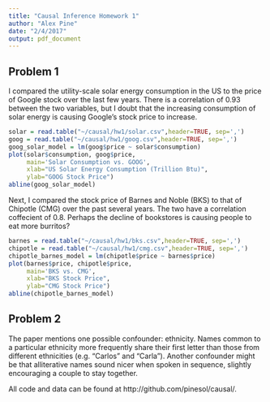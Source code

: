 ```yaml
---
title: "Causal Inference Homework 1"
author: "Alex Pine"
date: "2/4/2017"
output: pdf_document
---
```

## Problem 1
I compared the utility-scale solar energy consumption in the US to the price of Google stock over the last few years. There is a correlation of 0.93 between the two variables, but I doubt that the increasing consumption of solar energy is causing Google's stock price to increase.

```r
solar = read.table("~/causal/hw1/solar.csv",header=TRUE, sep=',')
goog = read.table("~/causal/hw1/goog.csv",header=TRUE, sep=',')
goog_solar_model = lm(goog$price ~ solar$consumption)
plot(solar$consumption, goog$price,
     main='Solar Consumption vs. GOOG', 
     xlab="US Solar Energy Consumption (Trillion Btu)", 
     ylab="GOOG Stock Price")
abline(goog_solar_model)
```

Next, I compared the stock price of Barnes and Noble (BKS) to that of Chipotle (CMG) over the past several years. The two have a correlation coffecient of 0.8. Perhaps the decline of bookstores is causing people to eat more burritos?

```r
barnes = read.table("~/causal/hw1/bks.csv",header=TRUE, sep=',')
chipotle = read.table("~/causal/hw1/cmg.csv",header=TRUE, sep=',')
chipotle_barnes_model = lm(chipotle$price ~ barnes$price)
plot(barnes$price, chipotle$price,
     main='BKS vs. CMG', 
     xlab="BKS Stock Price", 
     ylab="CMG Stock Price")
abline(chipotle_barnes_model)
```

## Problem 2

The paper mentions one possible confounder: ethnicity. Names common to a particular ethnicity more frequently share their first letter than those from different ethnicities (e.g. "Carlos" and "Carla"). Another confounder might be that alliterative names sound nicer when spoken in sequence, slightly encouraging a couple to stay together.


All code and data can be found at http://github.com/pinesol/causal/.



